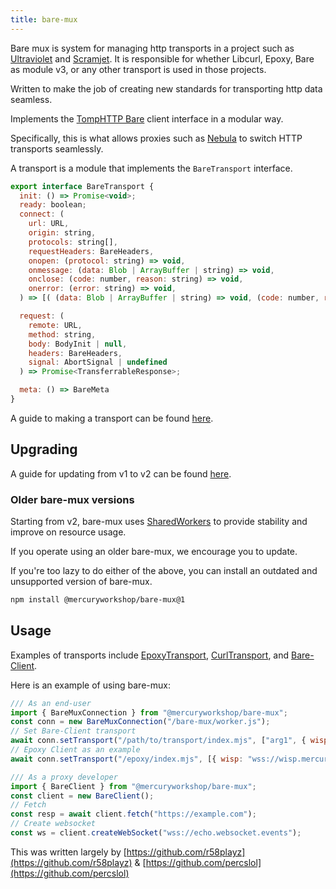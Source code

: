 ```yaml
---
title: bare-mux
---
```

Bare mux is system for managing http transports in a project such as [Ultraviolet](https://github.com/Titaniumnetwork-dev/Ultraviolet) and [Scramjet](https://github.com/MercuryWorkshop/Scramjet).
It is responsible for whether Libcurl, Epoxy, Bare as module v3, or any other transport is used in those projects. 

Written to make the job of creating new standards for transporting http data seamless.

Implements the [TompHTTP Bare](https://github.com/tomphttp/specifications/) client interface in a modular way.

Specifically, this is what allows proxies such as [Nebula](/services/nebula) to switch HTTP transports seamlessly.

A transport is a module that implements the `BareTransport` interface.
```js
export interface BareTransport {
  init: () => Promise<void>;
  ready: boolean;
  connect: (
    url: URL,
    origin: string,
    protocols: string[],
    requestHeaders: BareHeaders,
    onopen: (protocol: string) => void,
    onmessage: (data: Blob | ArrayBuffer | string) => void,
    onclose: (code: number, reason: string) => void,
    onerror: (error: string) => void,
  ) => [( (data: Blob | ArrayBuffer | string) => void, (code: number, reason: string) => void )] => void;

  request: (
    remote: URL,
    method: string,
    body: BodyInit | null,
    headers: BareHeaders,
    signal: AbortSignal | undefined
  ) => Promise<TransferrableResponse>;

  meta: () => BareMeta
}
```

A guide to making a transport can be found [here](./documentation/Transport.md).

## Upgrading

A guide for updating from v1 to v2 can be found [here](./documentation/Upgrading.md).

### Older bare-mux versions

Starting from v2, bare-mux uses [SharedWorkers](https://developer.mozilla.org/en-US/docs/Web/API/SharedWorker) to provide stability and improve on resource usage.

If you operate using an older bare-mux, we encourage you to update.

If you're too lazy to do either of the above, you can install an outdated and unsupported version of bare-mux.

```sh
npm install @mercuryworkshop/bare-mux@1
```

## Usage
Examples of transports include [EpoxyTransport](https://github.com/MercuryWorkshop/EpoxyTransport), [CurlTransport](https://github.com/MercuryWorkshop/CurlTransport), and [Bare-Client](https://github.com/MercuryWorkshop/Bare-as-module3).

Here is an example of using bare-mux:
```js
/// As an end-user
import { BareMuxConnection } from "@mercuryworkshop/bare-mux";
const conn = new BareMuxConnection("/bare-mux/worker.js");
// Set Bare-Client transport
await conn.setTransport("/path/to/transport/index.mjs", ["arg1", { wisp: "wss://wisp.mercurywork.shop" }, "arg3"]);
// Epoxy Client as an example
await conn.setTransport("/epoxy/index.mjs", [{ wisp: "wss://wisp.mercurywork.shop/" }]);
```

```js
/// As a proxy developer
import { BareClient } from "@mercuryworkshop/bare-mux";
const client = new BareClient();
// Fetch
const resp = await client.fetch("https://example.com");
// Create websocket
const ws = client.createWebSocket("wss://echo.websocket.events");
```
This was written largely by [https://github.com/r58playz](https://github.com/r58playz) & [https://github.com/percslol](https://github.com/percslol)